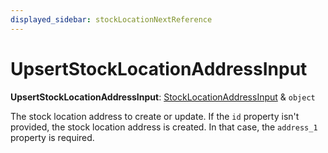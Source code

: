 ```yaml
---
displayed_sidebar: stockLocationNextReference
---
```



# UpsertStockLocationAddressInput

 **UpsertStockLocationAddressInput**: [StockLocationAddressInput](../stock_location_next.StockLocationAddressInput/page.mdx) & `object`

The stock location address to create or update. If the `id` property isn't provided,
the stock location address is created. In that case, the `address_1` property is required.
